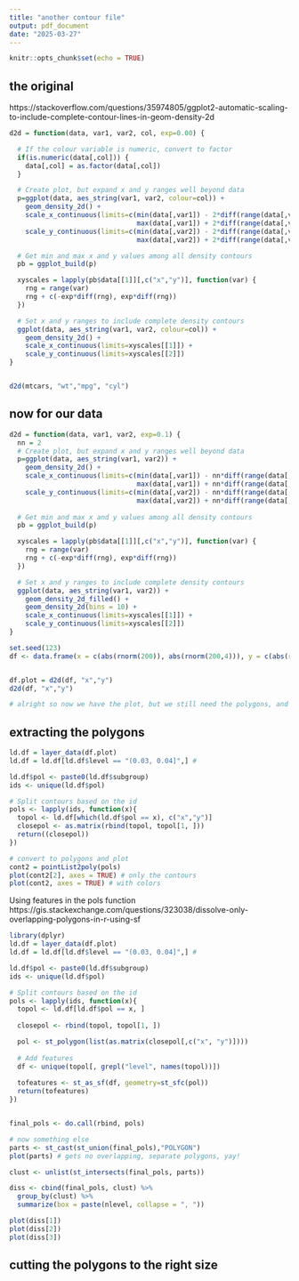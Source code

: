 ---
title: "another contour file"
output: pdf_document
date: "2025-03-27"
---

```{r setup, include=FALSE}
knitr::opts_chunk$set(echo = TRUE)
```

##  the original
https://stackoverflow.com/questions/35974805/ggplot2-automatic-scaling-to-include-complete-contour-lines-in-geom-density-2d
```{r}
d2d = function(data, var1, var2, col, exp=0.00) {

  # If the colour variable is numeric, convert to factor
  if(is.numeric(data[,col])) {
    data[,col] = as.factor(data[,col])
  }

  # Create plot, but expand x and y ranges well beyond data
  p=ggplot(data, aes_string(var1, var2, colour=col)) +
    geom_density_2d() +
    scale_x_continuous(limits=c(min(data[,var1]) - 2*diff(range(data[,var1])),
                                max(data[,var1]) + 2*diff(range(data[,var1])))) +
    scale_y_continuous(limits=c(min(data[,var2]) - 2*diff(range(data[,var2])),
                                max(data[,var2]) + 2*diff(range(data[,var2]))))

  # Get min and max x and y values among all density contours
  pb = ggplot_build(p)

  xyscales = lapply(pb$data[[1]][,c("x","y")], function(var) {
    rng = range(var)
    rng + c(-exp*diff(rng), exp*diff(rng))
  })

  # Set x and y ranges to include complete density contours
  ggplot(data, aes_string(var1, var2, colour=col)) +
    geom_density_2d() +
    scale_x_continuous(limits=xyscales[[1]]) +
    scale_y_continuous(limits=xyscales[[2]]) 
}


d2d(mtcars, "wt","mpg", "cyl")

```

## now for our data
```{r}
d2d = function(data, var1, var2, exp=0.1) {
  nn = 2
  # Create plot, but expand x and y ranges well beyond data
  p=ggplot(data, aes_string(var1, var2)) +
    geom_density_2d() +
    scale_x_continuous(limits=c(min(data[,var1]) - nn*diff(range(data[,var1])),
                                max(data[,var1]) + nn*diff(range(data[,var1])))) +
    scale_y_continuous(limits=c(min(data[,var2]) - nn*diff(range(data[,var2])),
                                max(data[,var2]) + nn*diff(range(data[,var2]))))
  
  # Get min and max x and y values among all density contours
  pb = ggplot_build(p)

  xyscales = lapply(pb$data[[1]][,c("x","y")], function(var) {
    rng = range(var) 
    rng + c(-exp*diff(rng), exp*diff(rng))
  })

  # Set x and y ranges to include complete density contours
  ggplot(data, aes_string(var1, var2)) +
    geom_density_2d_filled() +
    geom_density_2d(bins = 10) +
    scale_x_continuous(limits=xyscales[[1]]) +
    scale_y_continuous(limits=xyscales[[2]]) 
}

set.seed(123)
df <- data.frame(x = c(abs(rnorm(200)), abs(rnorm(200,4))), y = c(abs(rnorm(200)), abs(rnorm(200,4))))


df.plot = d2d(df, "x","y")
d2d(df, "x","y")

# alright so now we have the plot, but we still need the polygons, and they need to be cut to the right size
```

## extracting the polygons
```{r}
ld.df = layer_data(df.plot)
ld.df = ld.df[ld.df$level == "(0.03, 0.04]",] #

ld.df$pol <- paste0(ld.df$subgroup)
ids <- unique(ld.df$pol)

# Split contours based on the id
pols <- lapply(ids, function(x){
  topol <- ld.df[which(ld.df$pol == x), c("x","y")]
  closepol <- as.matrix(rbind(topol, topol[1, ]))
  return((closepol))
})

# convert to polygons and plot
cont2 = pointList2poly(pols)
plot(cont2[2], axes = TRUE) # only the contours
plot(cont2, axes = TRUE) # with colors

```

Using features in the pols function
https://gis.stackexchange.com/questions/323038/dissolve-only-overlapping-polygons-in-r-using-sf
```{r}
library(dplyr)
ld.df = layer_data(df.plot)
ld.df = ld.df[ld.df$level == "(0.03, 0.04]",] #

ld.df$pol <- paste0(ld.df$subgroup)
ids <- unique(ld.df$pol)

# Split contours based on the id
pols <- lapply(ids, function(x){
  topol <- ld.df[ld.df$pol == x, ]
  
  closepol <- rbind(topol, topol[1, ])

  pol <- st_polygon(list(as.matrix(closepol[,c("x", "y")])))
  
  # Add features
  df <- unique(topol[, grepl("level", names(topol))])
  
  tofeatures <- st_as_sf(df, geometry=st_sfc(pol))
  return(tofeatures)
})


final_pols <- do.call(rbind, pols)

# now something else
parts <- st_cast(st_union(final_pols),"POLYGON")
plot(parts) # gets no overlapping, separate polygons, yay!

clust <- unlist(st_intersects(final_pols, parts))

diss <- cbind(final_pols, clust) %>%
  group_by(clust) %>%
  summarize(box = paste(nlevel, collapse = ", "))

plot(diss[1])
plot(diss[2])
plot(diss[3])

```














## cutting the polygons to the right size
```{r}

```


















